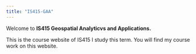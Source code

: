 ```yaml
---
title: "IS415-GAA"
---
```


Welcome to **IS415 Geospatial Analyticvs and Applications.**

This is the course website of IS415 I study this term. You will find my course work on this website.
